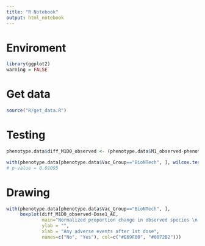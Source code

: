 ```yaml
---
title: "R Notebook"
output: html_notebook
---
```


# Enviroment

```r
library(ggplot2)
warning = FALSE
```

# Get data

```r
source("R/get_data.R")
```

# Testing
```r
phenotype.data$diff_M1D0_observed <- (phenotype.data$M1_observed-phenotype.data$D0_observed)/(phenotype.data$D0_observed*phenotype.data$Time_diff)

with(phenotype.data[phenotype.data$Vac_Group=="BioNTech", ], wilcox.test(diff_M1D0_observed~Dose1_AE, method="spearman")) 
# p-value = 0.01095
```

# Drawing

```r
with(phenotype.data[phenotype.data$Vac_Group=="BioNTech", ], 
     boxplot(diff_M1D0_observed~Dose1_AE, 
             main="Normalized proportion change in observed species \n within the BNT162b2 group", 
             ylab = "", 
             xlab = "Any adverse events after 1st dose", 
             names=c("No", "Yes"), col=c("#E69F00", "#0072B2")))
```

